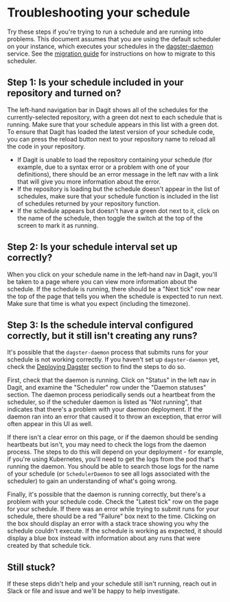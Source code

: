 
<DynamicMetaTags title="Troubleshooting Your Schedule | Dagster" />

# Troubleshooting your schedule

Try these steps if you're trying to run a schedule and are running into problems.
This document assumes that you are using the default scheduler on your instance, which executes your
schedules in the [dagster-daemon](/overview/daemon) service. See the
[migration guide](https://github.com/dagster-io/dagster/blob/master/MIGRATION.md) for
instructions on how to migrate to this scheduler.

## Step 1: Is your schedule included in your repository and turned on?

The left-hand navigation bar in Dagit shows all of the schedules for the currently-selected
repository, with a green dot next to each schedule that is running. Make sure that your schedule
appears in this list with a green dot. To ensure that Dagit has loaded the latest version of your
schedule code, you can press the reload button next to your repository name to reload all the code
in your repository.

- If Dagit is unable to load the repository containing your schedule (for example,
  due to a syntax error or a problem with one of your definitions), there should be an error message
  in the left nav with a link that will give you more information about the error.
- If the repository is loading but the schedule doesn't appear in the list of schedules, make sure
  that your schedule function is included in the list of schedules returned by your repository
  function.
- If the schedule appears but doesn't have a green dot next to it, click on the name of the
  schedule, then toggle the switch at the top of the screen to mark it as running.

## Step 2: Is your schedule interval set up correctly?

When you click on your schedule name in the left-hand nav in Dagit, you'll be taken
to a page where you can view more information about the schedule. If the schedule is running, there
should be a "Next tick" row near the top of the page that tells you when the schedule is expected
to run next. Make sure that time is what you expect (including the timezone).

## Step 3: Is the schedule interval configured correctly, but it still isn't creating any runs?

It's possible that the `dagster-daemon` process that submits runs for your schedule is not working
correctly. If you haven't set up `dagster-daemon` yet, check the [Deploying Dagster](/deploying)
section to find the steps to do so.

First, check that the daemon is running. Click on "Status" in the left nav in Dagit, and
examine the "Scheduler" row under the "Daemon statuses" section. The daemon process periodically
sends out a heartbeat from the scheduler, so if the scheduler daemon is listed as "Not running",
that indicates that there's a problem with your daemon deployment. If the daemon ran into an error
that caused it to throw an exception, that error will often appear in this UI as well.

If there isn't a clear error on this page, or if the daemon should be sending heartbeats but isn't,
you may need to check the logs from the daemon process. The steps to do this will depend on your
deployment - for example, if you're using Kubernetes, you'll need to get the logs from the pod
that's running the daemon. You should be able to search those logs for the name of your schedule
(or `SchedulerDaemon` to see all logs associated with the scheduler) to gain an understanding of
what's going wrong.

Finally, it's possible that the daemon is running correctly, but there's a problem with your
schedule code. Check the "Latest tick" row on the page for your schedule. If there was an error
while trying to submit runs for your schedule, there should be a red "Failure"
box next to the time. Clicking on the box should display an error with a stack trace showing you
why the schedule couldn't execute. If the schedule is working as expected, it should display a blue
box instead with information about any runs that were created by that schedule tick.

## Still stuck?

If these steps didn't help and your schedule still isn't running, reach out in Slack or file and
issue and we'll be happy to help investigate.
